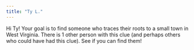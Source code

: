```yaml
---
title: "Ty L."
---
```


Hi Ty! Your goal is to find someone who traces their roots to a small town in West Virginia. There is 1 other person with this clue (and perhaps others who could have had this clue). See if you can find them!
